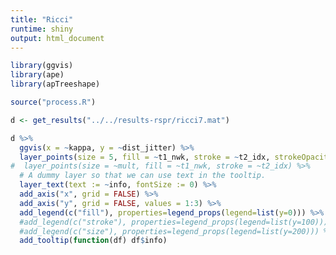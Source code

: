 ```yaml
---
title: "Ricci"
runtime: shiny
output: html_document
---
```


```r

library(ggvis)
library(ape)
library(apTreeshape)

source("process.R")

d <- get_results("../../results-rspr/ricci7.mat")

d %>%
  ggvis(x = ~kappa, y = ~dist_jitter) %>%
  layer_points(size = 5, fill = ~t1_nwk, stroke = ~t2_idx, strokeOpacity := 0) %>%
#  layer_points(size = ~mult, fill = ~t1_nwk, stroke = ~t2_idx) %>%
  # A dummy layer so that we can use text in the tooltip.
  layer_text(text := ~info, fontSize := 0) %>%
  add_axis("x", grid = FALSE) %>%
  add_axis("y", grid = FALSE, values = 1:3) %>%
  add_legend(c("fill"), properties=legend_props(legend=list(y=0))) %>%
  #add_legend(c("stroke"), properties=legend_props(legend=list(y=100))) %>%
  #add_legend(c("size"), properties=legend_props(legend=list(y=200))) %>%
  add_tooltip(function(df) df$info)
```
